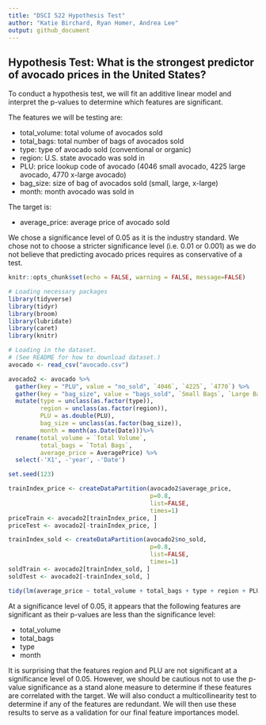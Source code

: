 ```yaml
---
title: "DSCI 522 Hypothesis Test"
author: "Katie Birchard, Ryan Homer, Andrea Lee"
output: github_document
---
```


## Hypothesis Test: What is the strongest predictor of avocado prices in the United States?
To conduct a hypothesis test, we will fit an additive linear model and interpret the p-values to determine which features are significant.

The features we will be testing are:

- total_volume: total volume of avocados sold
- total_bags: total number of bags of avocados sold
- type: type of avocado sold (conventional or organic)
- region: U.S. state avocado was sold in
- PLU: price lookup code of avocado (4046 small avocado, 4225 large avocado, 4770 x-large avocado)
- bag_size: size of bag of avocados sold (small, large, x-large)
- month: month avocado was sold in

The target is:

- average_price: average price of avocado sold

We chose a significance level of 0.05 as it is the industry standard. We chose not to choose a stricter significance level (i.e. 0.01 or 0.001) as we do not believe that predicting avocado prices requires as conservative of a test.

```r
knitr::opts_chunk$set(echo = FALSE, warning = FALSE, message=FALSE)

# Loading necessary packages
library(tidyverse)
library(tidyr)
library(broom)
library(lubridate)
library(caret)
library(knitr)
```

```r
# Loading in the dataset.
# (See README for how to download dataset.)
avocado <- read_csv("avocado.csv")
```

```r
avocado2 <- avocado %>% 
  gather(key = "PLU", value = "no_sold", `4046`, `4225`, `4770`) %>%
  gather(key = "bag_size", value = "bags_sold", `Small Bags`, `Large Bags`, `XLarge Bags`) %>% 
  mutate(type = unclass(as.factor(type)),
         region = unclass(as.factor(region)),
         PLU = as.double(PLU),
         bag_size = unclass(as.factor(bag_size)),
         month = month(as.Date(Date)))%>%
  rename(total_volume = `Total Volume`,
         total_bags = `Total Bags`,
         average_price = AveragePrice) %>% 
  select(-'X1', -'year', -'Date')
```

```r
set.seed(123)

trainIndex_price <- createDataPartition(avocado2$average_price,
                                        p=0.8,
                                        list=FALSE,
                                        times=1)
priceTrain <- avocado2[trainIndex_price, ]
priceTest <- avocado2[-trainIndex_price, ]

trainIndex_sold <- createDataPartition(avocado2$no_sold,
                                        p=0.8,
                                        list=FALSE,
                                        times=1)
soldTrain <- avocado2[trainIndex_sold, ]
soldTest <- avocado2[-trainIndex_sold, ]
```

```r
tidy(lm(average_price ~ total_volume + total_bags + type + region + PLU + bag_size + month, data = priceTrain))
```

At a significance level of 0.05, it appears that the following features are significant as their p-values are less than the significance level:

- total_volume
- total_bags
- type
- month

It is surprising that the features region and PLU are not significant at a significance level of 0.05. However, we should be cautious not to use the p-value significance as a stand alone measure to determine if these features are correlated with the target. We will also conduct a multicollinearity test to determine if any of the features are redundant. We will then use these results to serve as a validation for our final feature importances model.